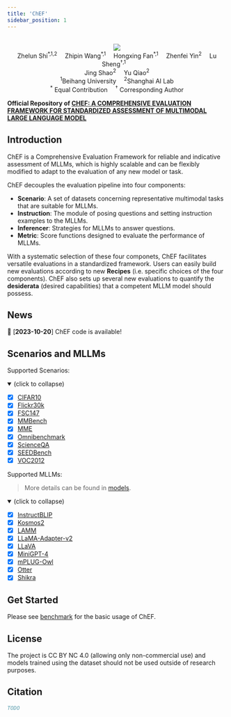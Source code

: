```yaml
---
title: 'ChEF'
sidebar_position: 1
---
```


<br/>

<div align="center">
    <img src="/logo/ChEF-logo.png"/> <br/>
    
</div>


<div align="center">
    Zhelun Shi<sup>*,1,2</sup>&emsp;
    Zhipin Wang<sup>*,1</sup>&emsp;
    Hongxing Fan<sup>*,1</sup>&emsp;
    Zhenfei Yin<sup>2</sup>&emsp;
    Lu Sheng<sup>†,1</sup>&emsp;
    <br/>
    Jing Shao<sup>2</sup>&emsp;
    Yu Qiao<sup>2</sup>
</div>


<div align="center">
    <sup>1</sup>Beihang University&emsp;
    <sup>2</sup>Shanghai AI Lab
    <br/>
    <sup>*</sup> Equal Contribution&emsp;
    <sup>†</sup> Corresponding Author
    
</div>


**Official Repository of [CHEF: A COMPREHENSIVE EVALUATION FRAMEWORK FOR STANDARDIZED ASSESSMENT OF MULTIMODAL LARGE LANGUAGE MODEL](https://openlamm.github.io/)**

## Introduction
ChEF is a Comprehensive Evaluation Framework for reliable and indicative assessment of MLLMs, which is highly scalable and can be flexibly modified to adapt to the evaluation of any new model or task.

ChEF decouples the evaluation pipeline into four components: 

- **Scenario**: A set of datasets concerning representative multimodal tasks that are suitable for MLLMs.
- **Instruction**: The module of posing questions and setting instruction examples to the MLLMs. 
- **Inferencer**: Strategies for MLLMs to answer questions.
- **Metric**: Score functions designed to evaluate the performance of MLLMs. 

With a systematic selection of these four componets, ChEF facilitates
versatile evaluations in a standardized framework. Users can easily build new evaluations according to new **Recipes** (i.e. specific choices of the four components). ChEF also sets up several new evaluations to quantify the **desiderata** (desired capabilities) that a competent MLLM model should possess.

## News

📆 [**2023-10-20**] ChEF code is available!

## Scenarios and MLLMs

Supported Scenarios:
<details open>
<summary>(click to collapse)</summary>

- [x] [CIFAR10](https://www.cs.toronto.edu/~kriz/cifar.html)
- [x] [Flickr30k](http://shannon.cs.illinois.edu/DenotationGraph/data/index.html)
- [x] [FSC147](https://github.com/cvlab-stonybrook/LearningToCountEverything)
- [x] [MMBench](https://github.com/open-compass/MMBench)
- [x] [MME](https://github.com/BradyFU/Awesome-Multimodal-Large-Language-Models)
- [x] [Omnibenchmark](https://github.com/ZhangYuanhan-AI/OmniBenchmark)
- [x] [ScienceQA](https://github.com/lupantech/ScienceQA)
- [x] [SEEDBench](https://github.com/AILab-CVC/SEED-Bench)
- [x] [VOC2012](http://host.robots.ox.ac.uk/pascal/VOC/)

</details>


Supported MLLMs:
> More details can be found in [models](/tutorial/Models).

<details open>
<summary>(click to collapse)</summary>

- [x] [InstructBLIP](https://github.com/salesforce/LAVIS)
- [x] [Kosmos2](https://github.com/microsoft/unilm/tree/master/kosmos-2)
- [x] [LAMM](https://github.com/OpenLAMM/LAMM)
- [x] [LLaMA-Adapter-v2](https://github.com/ml-lab/LLaMA-Adapter-2)
- [x] [LLaVA](https://github.com/haotian-liu/LLaVA)
- [x] [MiniGPT-4](https://github.com/Vision-CAIR/MiniGPT-4)
- [x] [mPLUG-Owl](https://github.com/X-PLUG/mPLUG-Owl)
- [x] [Otter](https://github.com/Luodian/Otter)
- [x] [Shikra](https://github.com/shikras/shikra)

</details>

## Get Started 

Please see [benchmark](/tutorial/Benchmark) for the basic usage of ChEF.

## License 

The project is CC BY NC 4.0 (allowing only non-commercial use) and models trained using the dataset should not be used outside of research purposes. 

## Citation

```bibtex
TODO
```
